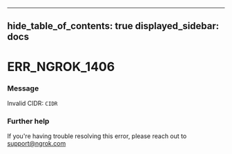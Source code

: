 

---
hide_table_of_contents: true
displayed_sidebar: docs
---


# ERR_NGROK_1406

### Message
Invalid CIDR: `CIDR`

<ErrorDetails error="err_ngrok_1406" />



### Further help
If you're having trouble resolving this error, please reach out to [support@ngrok.com](mailto:support@ngrok.com?subject=Help%20with%20ERR_NGROK_1406)

